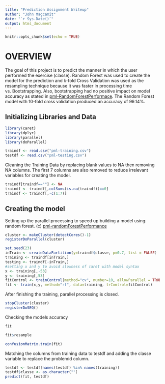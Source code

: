 ---
title: "Prediction Assignment Writeup"
author: "John Magcamit"
date: "`r Sys.Date()`"
output: html_document
---

```{r setup, include=FALSE}
knitr::opts_chunk$set(echo = TRUE)
```

# OVERVIEW

The goal of this project is to predict the manner in which the user performed the exercise (classe). Random Forest was used to create the model for the prediction and k-fold Cross Validation was used as the resampling technique because it was faster in processing time vs. Bootstrapping. Also, bootstrapping had no positive impact on model accuracy as stated in [pml-RandomForestPerformace](https://github.com/lgreski/datasciencectacontent/blob/master/markdown/pml-randomForestPerformance.md). The Random Forest model with 10-fold cross validation produced an accuracy of 99.14%.



## Initializing Libraries and Data

```{r, message=FALSE, warning=FALSE}
library(caret)
library(dplyr)
library(parallel)
library(doParallel)

traindf <- read.csv("pml-training.csv")
testdf <- read.csv("pml-testing.csv")
```

Cleaning the Training Data by replacing blank values  to NA then removing NA columns. The first 7 columns are also removed to reduce irrelevant variables for creating the model.
```{r}
traindf[traindf==""] <- NA
traindf <- traindf[,colSums(is.na(traindf))==0]
traindf <- traindf[,-c(1:7)]
```

## Creating the model

Setting up the parallel processing to speed up building a model using random forest. (c) [pml-randomForestPerformance](https://github.com/lgreski/datasciencectacontent/blob/master/markdown/pml-randomForestPerformance.md)
```{r}
cluster <- makeCluster(detectCores()-1)
registerDoParallel(cluster)
```

```{r, cache=TRUE}
set.seed(23)
inTrain <- createDataPartition(y=traindf$classe, p=0.7, list = FALSE)
training <- traindf[inTrain,]
testing <- traindf[-inTrain,]
#setting x and y to avoid slowness of caret with model syntax
x <- training[,-53]
y <- training[,53]
fitControl <- trainControl(method="cv", number=10, allowParallel = TRUE)
fit <- train(x,y, method="rf", data=training, trControl=fitControl)
```

After finishing the training, parallel processing is closed.
```{r}
stopCluster(cluster)
registerDoSEQ()
```

Checking the models accuracy
```{r}
fit

fit$resample

confusionMatrix.train(fit)
```

Matching the columns from training data to testdf and adding the classe variable to replace the problemid column.
```{r}
testdf <- testdf[names(testdf) %in% names(training)]
testdf$classe <- as.character("")
predict(fit, testdf)
```

